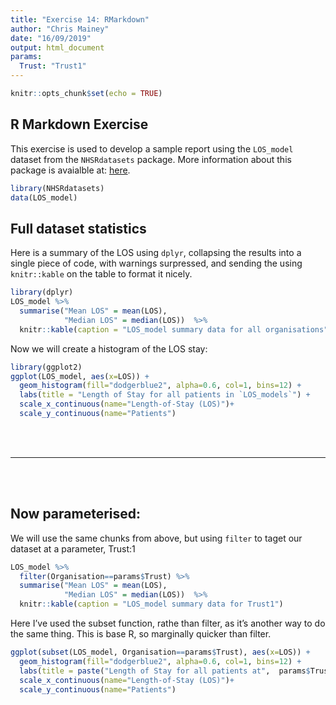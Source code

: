 ```yaml
---
title: "Exercise 14: RMarkdown"
author: "Chris Mainey"
date: "16/09/2019"
output: html_document
params:
  Trust: "Trust1"
---
```

  
```r
knitr::opts_chunk$set(echo = TRUE)
```

## R Markdown Exercise

This exercise is used to develop a sample report using the `LOS_model` dataset from the `NHSRdatasets` package.
More information about this package is avaialble at:  [here](https://cran.r-project.org/web/packages/NHSRdatasets/index.html).

```r
library(NHSRdatasets)
data(LOS_model)
```


## Full dataset statistics

Here is a summary of the LOS using `dplyr`, collapsing the results into a single piece of code, with warnings surpressed, and sending  the using `knitr::kable` on the table to format it nicely. 

```r
library(dplyr)
LOS_model %>%
  summarise("Mean LOS" = mean(LOS),
            "Median LOS" = median(LOS))  %>%
  knitr::kable(caption = "LOS_model summary data for all organisations")
```

Now we will create a histogram of the LOS stay:

```r
library(ggplot2)
ggplot(LOS_model, aes(x=LOS)) +
  geom_histogram(fill="dodgerblue2", alpha=0.6, col=1, bins=12) +
  labs(title = "Length of Stay for all patients in `LOS_models`") +
  scale_x_continuous(name="Length-of-Stay (LOS)")+
  scale_y_continuous(name="Patients")
```

<br><br>
  
***
  
<br><br>
  
## Now parameterised:
 
We will use the same chunks from above, but using `filter` to taget our dataset at a parameter, Trust:1


```r
LOS_model %>%
  filter(Organisation==params$Trust) %>%
  summarise("Mean LOS" = mean(LOS),
            "Median LOS" = median(LOS))  %>%
  knitr::kable(caption = "LOS_model summary data for Trust1")
```

Here I've used the subset function, rathe than filter, as it's another way to do the same thing.  This is base R, so marginally quicker than filter.

```r
ggplot(subset(LOS_model, Organisation==params$Trust), aes(x=LOS)) +
  geom_histogram(fill="dodgerblue2", alpha=0.6, col=1, bins=12) +
  labs(title = paste("Length of Stay for all patients at",  params$Trust, "in `LOS_models`")) +
  scale_x_continuous(name="Length-of-Stay (LOS)")+
  scale_y_continuous(name="Patients")
```